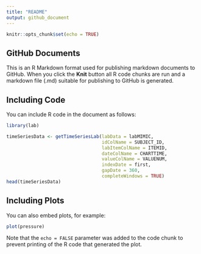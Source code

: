 ```yaml
---
title: "README"
output: github_document
---
```


```r
knitr::opts_chunk$set(echo = TRUE)
```

## GitHub Documents

This is an R Markdown format used for publishing markdown documents to GitHub. When you click the **Knit** button all R code chunks are run and a markdown file (.md) suitable for publishing to GitHub is generated.

## Including Code

You can include R code in the document as follows:

```r
library(lab)

timeSeriesData <- getTimeSeriesLab(labData = labMIMIC,
                                   idColName = SUBJECT_ID,
                                   labItemColName = ITEMID,
                                   dateColName = CHARTTIME,
                                   valueColName = VALUENUM,
                                   indexDate = first,
                                   gapDate = 360,
                                   completeWindows = TRUE)
head(timeSeriesData)
```
## Including Plots

You can also embed plots, for example:

```r
plot(pressure)
```

Note that the `echo = FALSE` parameter was added to the code chunk to prevent printing of the R code that generated the plot.

